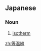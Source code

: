 {{also|等溫線|等温线}}
==Japanese==
{{wikipedia|lang=ja}}
{{ja-kanjitab|とう|おん|せん|yomi=on}}

===Noun===
{{ja-noun|とうおんせん}}

# {{lb|ja|meteorology|sort=とうおんせん}} [[isotherm]]

[[zh:等温線]]